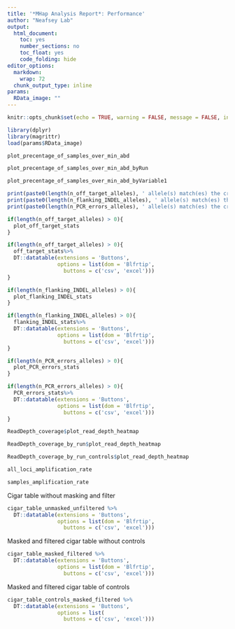 ```yaml
---
title: '*MHap Analysis Report*: Performance'
author: "Neafsey Lab"
output:
  html_document:
    toc: yes
    number_sections: no
    toc_float: yes
    code_folding: hide
editor_options:
  markdown:
    wrap: 72
  chunk_output_type: inline
params:
  RData_image: ""
---
```


```r
knitr::opts_chunk$set(echo = TRUE, warning = FALSE, message = FALSE, include = TRUE)
```

```r
library(dplyr)
library(magrittr)
load(params$RData_image)

```



```r
plot_precentage_of_samples_over_min_abd
```

```r
plot_precentage_of_samples_over_min_abd_byRun
```

```r
plot_precentage_of_samples_over_min_abd_byVariable1
```


```r

print(paste0(length(n_off_target_alleles), ' allele(s) match(es) the criteria to define off-target products'))
print(paste0(length(n_flanking_INDEL_alleles), ' allele(s) match(es) the criteria to identify products with flanking INDELs'))
print(paste0(length(n_PCR_errors_alleles), ' allele(s) match(es) the criteria to identify PCR_errors'))
```

```r

if(length(n_off_target_alleles) > 0){
  plot_off_target_stats
}

```


```r

if(length(n_off_target_alleles) > 0){
  off_target_stats%>%
  DT::datatable(extensions = 'Buttons',
                options = list(dom = 'Blfrtip',
                  buttons = c('csv', 'excel')))
}

```


```r

if(length(n_flanking_INDEL_alleles) > 0){
  plot_flanking_INDEL_stats
}

```


```r

if(length(n_flanking_INDEL_alleles) > 0){
  flanking_INDEL_stats%>%
  DT::datatable(extensions = 'Buttons',
                options = list(dom = 'Blfrtip',
                  buttons = c('csv', 'excel')))
}

```




```r

if(length(n_PCR_errors_alleles) > 0){
  plot_PCR_errors_stats
}

```



```r

if(length(n_PCR_errors_alleles) > 0){
  PCR_errors_stats%>%
  DT::datatable(extensions = 'Buttons',
                options = list(dom = 'Blfrtip',
                  buttons = c('csv', 'excel')))
}

```


```r

ReadDepth_coverage$plot_read_depth_heatmap

```


```r

ReadDepth_coverage_by_run$plot_read_depth_heatmap

```


```r

ReadDepth_coverage_by_run_controls$plot_read_depth_heatmap

```


```r

all_loci_amplification_rate

```

```r

samples_amplification_rate

```

Cigar table without masking and filter
```r
cigar_table_unmasked_unfiltered %>%
  DT::datatable(extensions = 'Buttons',
                options = list(dom = 'Blfrtip',
                  buttons = c('csv', 'excel')))
```


Masked and filtered cigar table without controls
```r
cigar_table_masked_filtered %>%
  DT::datatable(extensions = 'Buttons',
                options = list(dom = 'Blfrtip',
                  buttons = c('csv', 'excel')))
```

Masked and filtered cigar table of controls
```r
cigar_table_controls_masked_filtered %>%
  DT::datatable(extensions = 'Buttons',
                options = list(
                  buttons = c('csv', 'excel')))
```